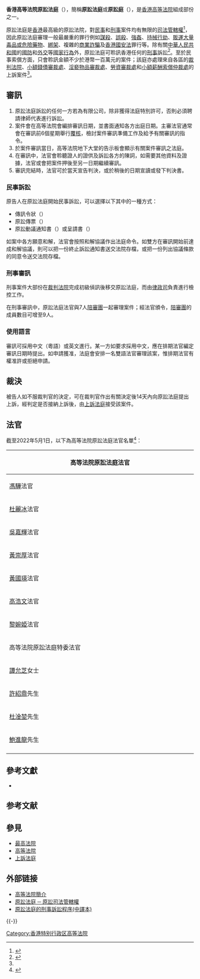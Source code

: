 {{Infobox_High_Court
|court_name = 高等法院原訟法庭<br>Court of First Instance of the High Court
|imagesize = 150px
|caption = 
|established = 1844年
|jurisdiction = {{HK}}
|location = {{HK}}[[香港島|香港島]][[金鐘|金鐘]][[金鐘道|金鐘道]]38號
|authority = [[中華人民共和國香港特別行政區基本法|中華人民共和國香港特別行政區基本法]]
|appeals = [[香港高等法院上訴法庭|香港高等法院上訴法庭]]
|terms = 
|positions = 27
|website = http://www.judiciary.gov.hk
|chiefjudgetitle =
|chiefjudgename =
|termstart = <!-- year current chief became chief-->
|termend = <!-- year term for current chief as chief ends, if applicable-->
|termend2 = <!-- year term of current chief ends if applicable-->
}}

'''香港高等法院原訟法庭'''（{{lang-en|Court of First Instance of the High Court of Hong Kong}}），簡稱'''原訟法庭'''或'''原訟庭'''（{{lang-en|Court of First Instance}}），是[[香港高等法院|香港高等法院]]組成部份之一。

原訟法庭是[[香港|香港]]最高級的原訟法院，對[[民事|民事]]和[[刑法|刑事]]案件均有無限的[[司法管轄權|司法管轄權]]<ref name=":0">{{Cite web|title=香港司法機構 - 司法機構簡介|url=https://www.judiciary.hk/zh/about_us/guide.html#:~:text=%E5%8E%9F%E8%A8%9F%E6%B3%95%E5%BA%AD%E5%B0%8D%E6%B0%91%E4%BA%8B,%E5%8F%AF%E5%A2%9E%E8%87%B39%E4%BA%BA%E3%80%82|access-date=2022-05-03|work=www.judiciary.hk}}</ref>，因此原訟法庭審理一般最嚴重的罪行例如[[謀殺|謀殺]]、[[誤殺|誤殺]]、[[強姦|強姦]]、[[持械行劫|持械行劫]]、[[販毒|販運大量毒品或危險藥物]]、[[綁架|綁架]]、複雜的[[詐騙|商業詐騙]]及[[港區國安法|香港國安法]]罪行等。除有關[[中華人民共和國|中華人民共和國]]的[[國防|國防]]和[[外交|外交]]等[[國家行為|國家行為]]外，原訟法庭可聆訊香港任何的[[刑法|刑事]]訴訟<ref>{{Cite web|title=基本法 - 基本法 - 第四章 (TC)|url=https://www.basiclaw.gov.hk/tc/basiclaw/chapter4.html|access-date=2022-05-03|work=www.basiclaw.gov.hk}}</ref>。至於民事索償方面，只會聆訊金額不少於港幣一百萬元的案件；該庭亦處理來自各區的[[香港裁判法院|裁判法院]]、[[小額錢債審裁處|小額錢債審裁處]]、[[淫褻物品審裁處|淫褻物品審裁處]]、[[勞資審裁處|勞資審裁處]]和[[小額薪酬索償仲裁處|小額薪酬索償仲裁處]]的上訴案件<ref name=":0" />。

==審訊==
#原訟法庭訴訟的任何一方若為有限公司，除非獲得法庭特別許可，否則必須聘請律師代表進行訴訟。
#案件會在高等法院會編排審訊日期，並書面通知各方出庭日期。主審法官通常會在審訊前6個星期舉行[[司法覆核|覆核]]，檢討案件審訊準備工作及給予有關審訊的指令。
#於案件審訊當日，高等法院地下大堂的告示板會顯示有關案件審訊之法庭。
#在審訊中，法官會聆聽證人的證供及訴訟各方的陳詞，如需要其他資料及證據，法官或會把案件押後至另一日期繼續審訊。
#審訊完結時，法官可於當天宣告判決，或於稍後的日期宣讀或發下判決書。

===民事訴訟===
原告人在原訟法庭開始民事訴訟，可以選擇以下其中的一種方式：
* 傳訊令狀（{{lang-en|Writ of Summons}}）
* 原訟傳票（{{lang-en|Originating Summons}}）
* 原訟動議通知書（{{lang-en|Notice of originating motion}}）或呈請書（{{lang-en|Petition}}）

如案中各方願意和解，法官會按照和解協議作出法庭命令。如雙方在審訊開始前達成和解協議，則可以把一份終止訴訟通知書送交法院存檔，或把一份列出協議條款的同意令送交法院存檔。

===刑事審訊===
刑事案件大部份在[[香港裁判法院|裁判法院]]完成初級偵訊後移交原訟法庭，而由[[律政司_(香港)|律政司]]負責進行檢控工作。

在刑事審訊中，原訟法庭法官與7人[[陪審團|陪審團]]一起審理案件；經法官頒令，[[陪審團|陪審團]]的成員數目可增至9人。

===使用語言===
審訊可採用中文（粵語）或英文進行。某一方如要求採用中文，應在排期法官編定審訊日期時提出。如申請獲准，法庭會安排一名雙語法官審理該案，惟排期法官有權准許或拒絕申請。

==裁決==
被告人如不服裁判官的決定，可在裁判官作出有關決定後14天內向原訟法庭提出上訴，經判定是否接納上訴後，由[[香港高等法院上訴法庭|上訴法庭]]接受該案件。

==法官==
截至2022年5月1日，以下為高等法院原訟法庭法官名單<ref>{{Cite web|title=香港司法機構 - 法官和司法人員名單|url=https://www.judiciary.hk/zh/about_us/judges.html|access-date=2022-05-03|work=www.judiciary.hk}}</ref>：
{|class="wikitable" style="text-align:center" width="100%" border="1"
! colspan="4" | 高等法院原訟法庭法官
|-
| width="25%" | [[馮驊|馮驊]]法官{{GBSHK|nocat}}
| width="25%" | [[張慧玲|張慧玲]]法官
| width="25%" | [[夏利士_(法官)|夏利士]]法官
| width="25%" | [[歐陽桂如|歐陽桂如]]法官
|-
| width="25%" | [[杜麗冰|杜麗冰]]法官
| width="25%" | [[陳慶偉|陳慶偉]]法官
| width="25%" | [[陳美蘭|陳美蘭]]法官
| width="25%" | [[陳健強|陳健強]]法官
|-
| width="25%" | [[吳嘉輝|吳嘉輝]]法官
| width="25%" | [[朱珮瑩|朱珮瑩]]法官
| width="25%" | [[陸啟康|陸啟康]]法官
| width="25%" | [[邱智立|邱智立]]法官
|-
| width="25%" | [[黃崇厚|黃崇厚]]法官
| width="25%" | [[金貝理|金貝理]]法官
| width="25%" | [[李素蘭|李素蘭]]法官
| width="25%" | [[陳嘉信|陳嘉信]]法官
|-
| width="25%" | [[黃國瑛|黃國瑛]]法官
| width="25%" | [[潘兆童|潘兆童]]法官
| width="25%" | [[吳美玲|吳美玲]]法官
| width="25%" | [[李運騰|李運騰]]法官
|-
| width="25%" | [[高浩文_(法官)|高浩文]]法官
| width="25%" | [[楊家雄|楊家雄]]法官
| width="25%" | [[陳靜芬|陳靜芬]]法官
| width="25%" | [[陳仲衡|陳仲衡]]法官
|-
| width="25%" | [[黎婉姫|黎婉姫]]法官
| width="25%" | [[鄭蕙心|鄭蕙心]]法官
| width="25%" |
| width="25%" |
|-
! colspan="4" | 高等法院原訟法庭特委法官
|-
| width="25%" | [[譚允芝|譚允芝]]女士{{SBSHK}}{{SC|nocat}}{{JP}}
| width="25%" | [[黃繼明|黃繼明]]先生{{SC|nocat}}
| width="25%" | [[馮庭碩|馮庭碩]]先生{{SC|nocat}}
| width="25%" | [[萬崇理|萬崇理]]先生{{SC|nocat}}
|-

| width="25%" | [[許紹鼎|許紹鼎]]先生{{SC|nocat}}
| width="25%" | [[薜日華|薜日華]]女士{{SC|nocat}}
| width="25%" | [[林欣琪|林欣琪]]女士{{SC|nocat}}
|width="25%"  |[[王鳴峰|王鳴峰]]先生{{SC|nocat}}
|-
|[[杜淦堃|杜淦堃]]先生{{SC|nocat}}
|[[許偉強|許偉強]]先生{{SC|nocat}}
|[[毛樂禮|毛樂禮]]先生{{SC|nocat}}
|[[陳樂信|陳樂信]]先生{{SC|nocat}}
|-
|[[鮑進龍|鮑進龍]]先生{{SC|nocat}}
|[[黃佩琪|黃佩琪]]女士{{SC|nocat}}
|[[陳政龍|陳政龍]]先生{{SC|nocat}}
|
|-
|}

== 參考文獻 ==

*

== 参考文献 ==
{{Reflist}}

== 參見 ==
* [[最高法院|最高法院]]
* [[高等法院|高等法院]]
* [[上訴法庭|上訴法庭]]

== 外部链接 ==
{{portal|法律}}
* [https://web.archive.org/web/20050827183733/http://www.judiciary.gov.hk/tc/crt_services/pphlt/html/hc.htm 高等法院簡介]
* [https://web.archive.org/web/20090929092110/http://www.hk-laws.com/html/10/n-10.html 原訟法庭 ─ 原訟司法管轄權]
* [http://www.hklii.org/hk/other/pd/ch/PD9.3.html 原訟法庭的刑事訴訟程序(中譯本)]

{{-}}
{{香港司法體系}}

[[Category:香港特别行政区高等法院|Category:香港特别行政区高等法院]]